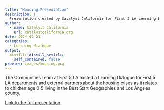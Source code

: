 ```yaml
---
title: "Housing Presentation"
description: |
  Presentation created by Catalyst California for First 5 LA Learning Dialogue on Housing
author:
  - name: Catalyst California
    url: catalystcalifornia.org
date: 2024-02-21
categories:
  - Learning dialogue
output:
  distill::distill_article:
    self_contained: false
preview: images/housing.png
---
```


The Communities Team at First 5 LA hosted a Learning Dialogue for First 5 LA departments and external partners about the housing crises as it relates to children age 0-5 living in the Best Start Geographies and Los Angeles county. 

[Link to the full presentation](https://github.com/catalystcalifornia/f5la_datahub/blob/main/F5LA%20Housing%20Learning%20Dialogue_CC.pdf) 





